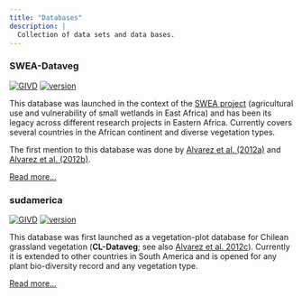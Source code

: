 ```yaml
---
title: "Databases"
description: |
  Collection of data sets and data bases.
---
```



### SWEA-Dataveg

[![GIVD](posts/sweadataveg/badges/swea_givd.svg)](http://www.givd.info/ID/AF-00-006)
[![version](posts/sweadataveg/badges/sweadataveg_version.svg)](https://kamapu.github.io/sweadataveg/)

This database was launched in the context of the [SWEA
project](https://www.ipe.uni-bonn.de/verbundprojekte/wetland/swea) (agricultural
use and vulnerability of small wetlands in East Africa) and has been its legacy
across different research projects in Eastern Africa. Currently covers several
countries in the African continent and diverse vegetation types.

The first mention to this database was done by [Alvarez et al.
(2012a)](https://doi.org/10.7809/b-e.00092) and [Alvarez et al.
(2012b)](https://doi.org/10.7809/b-e.00060).

[Read more...](https://kamapu.github.io/sweadataveg/)


### sudamerica

[![GIVD](posts/sudamerica/badges/sudamerica_givd.svg)](http://www.givd.info/ID/SA-CL-001)
[![version](posts/sudamerica/badges/sudamerica_version.svg)](https://kamapu.github.io/sudamerica/)

This database was first launched as a vegetation-plot database for Chilean
grassland vegetation (**CL-Dataveg**; see also [Alvarez et al.
2012c](https://doi.org/10.7809/b-e.00230)). Currently it is extended to other
countries in South America and is opened for any plant bio-diversity record and
any vegetation type.

[Read more...](https://kamapu.github.io/sudamerica/)

